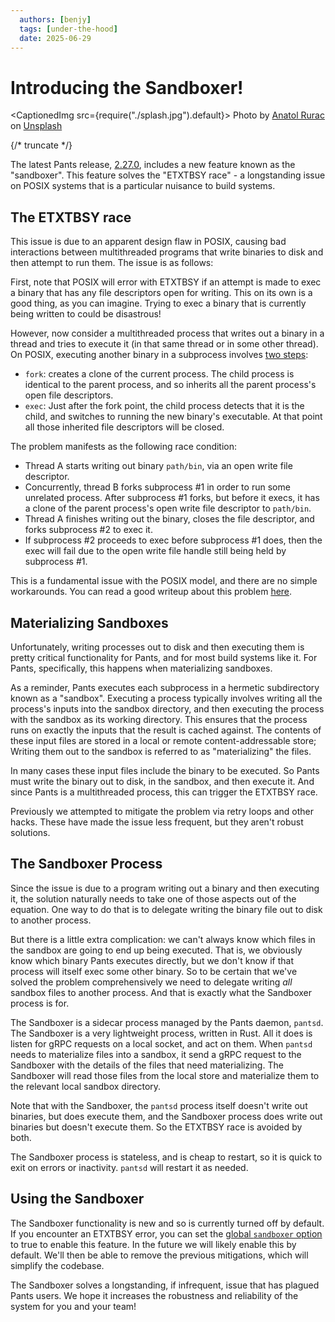 ```yaml
---
  authors: [benjy]
  tags: [under-the-hood]
  date: 2025-06-29
---
```


# Introducing the Sandboxer!

<CaptionedImg src={require("./splash.jpg").default}>
  Photo by [Anatol Rurac](https://unsplash.com/@tolikrurac82) on
  [Unsplash](https://unsplash.com/photos/a-yellow-toy-bulldozer-digging-in-the-sand-hOyxnkkPQrI)
</CaptionedImg>

{/* truncate */}

The latest Pants release, [2.27.0](/blog/2025/06/30/pants-2-27), includes a new feature known as the "sandboxer". This feature solves the "ETXTBSY race" - a longstanding issue on POSIX systems that is a particular nuisance to build systems.

## The ETXTBSY race

This issue is due to an apparent design flaw in POSIX, causing bad interactions between multithreaded programs that write binaries to disk and then attempt to run them. The issue is as follows:

First, note that POSIX will error with ETXTBSY if an attempt is made to exec a binary that has any file descriptors open for writing. This on its own is a good thing, as you can imagine. Trying to exec a binary that is currently being written to could be disastrous!

However, now consider a multithreaded process that writes out a binary in a thread and tries to execute it (in that same thread or in some other thread). On POSIX, executing another binary in a subprocess involves [two steps](https://en.wikipedia.org/wiki/Fork%E2%80%93exec):

- `fork`: creates a clone of the current process. The child process is identical to the parent process, and so inherits all the parent process's open file descriptors.
- `exec`: Just after the fork point, the child process detects that it is the child, and switches to running the new binary's executable. At that point all those inherited file descriptors will be closed.

The problem manifests as the following race condition:

- Thread A starts writing out binary `path/bin`, via an open write file descriptor.
- Concurrently, thread B forks subprocess #1 in order to run some unrelated process. After subprocess #1 forks, but before it execs, it has a clone of the parent process's open write file descriptor to `path/bin`.
- Thread A finishes writing out the binary, closes the file descriptor, and forks subprocess #2 to exec it.
- If subprocess #2 proceeds to exec before subprocess #1 does, then the exec will fail due to the open write file handle still being held by subprocess #1.

This is a fundamental issue with the POSIX model, and there are no simple workarounds. You can read a good writeup about this problem [here](https://github.com/golang/go/issues/22315).

## Materializing Sandboxes

Unfortunately, writing processes out to disk and then executing them is pretty critical functionality for Pants, and for most build systems like it. For Pants, specifically, this happens when materializing sandboxes.

As a reminder, Pants executes each subprocess in a hermetic subdirectory known as a "sandbox". Executing a process typically involves writing all the process's inputs into the sandbox directory, and then executing the process with the sandbox as its working directory. This ensures that the process runs on exactly the inputs that the result is cached against.
The contents of these input files are stored in a local or remote content-addressable store; Writing them out to the sandbox is referred to as "materializing" the files.

In many cases these input files include the binary to be executed. So Pants must write the binary out to disk, in the sandbox, and then execute it. And since Pants is a multithreaded process, this can trigger the ETXTBSY race.

Previously we attempted to mitigate the problem via retry loops and other hacks. These have made the issue less frequent, but they aren't robust solutions.

## The Sandboxer Process

Since the issue is due to a program writing out a binary and then executing it, the solution naturally needs to take one of those aspects out of the equation.
One way to do that is to delegate writing the binary file out to disk to another process.

But there is a little extra complication: we can't always know which files in the sandbox are going to end up being executed. That is, we obviously know which binary Pants executes directly,
but we don't know if that process will itself exec some other binary. So to be certain that we've solved the problem comprehensively we need to delegate writing *all* sandbox files to another process. And that is exactly what the Sandboxer process is for.

The Sandboxer is a sidecar process managed by the Pants daemon, `pantsd`. The Sandboxer is a very lightweight process, written in Rust. All it does is listen for gRPC requests on a local socket, and act on them. When `pantsd` needs to materialize files into a sandbox, it send a gRPC request to the Sandboxer with the details of the files that need materializing. The Sandboxer will read those files from the local store and materialize them to the relevant local sandbox directory.

Note that with the Sandboxer, the `pantsd` process itself doesn't write out binaries, but does execute them, and the Sandboxer process does write out binaries but doesn't execute them. So the ETXTBSY race is avoided by both.

The Sandboxer process is stateless, and is cheap to restart, so it is quick to exit on errors or inactivity. `pantsd` will restart it as needed.

## Using the Sandboxer

The Sandboxer functionality is new and so is currently turned off by default. If you encounter an ETXTBSY error, you can set the [global `sandboxer` option](https://www.pantsbuild.org/2.27/reference/global-options#sandboxer) to true to enable this feature.
In the future we will likely enable this by default. We'll then be able to remove the previous mitigations, which will simplify the codebase.

The Sandboxer solves a longstanding, if infrequent, issue that has plagued Pants users. We hope it increases the robustness and reliability of the system for you and your team!